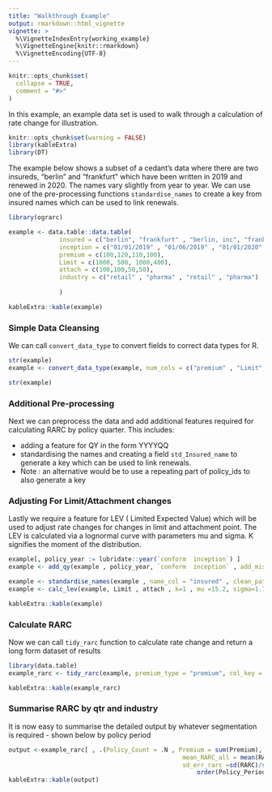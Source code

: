 ```yaml
---
title: "Walkthrough Example"
output: rmarkdown::html_vignette
vignette: >
  %\VignetteIndexEntry{working_example}
  %\VignetteEngine{knitr::rmarkdown}
  %\VignetteEncoding{UTF-8}
---
```


```r
knitr::opts_chunk$set(
  collapse = TRUE,
  comment = "#>"
)
```

In this example, an example data set is used to walk through a calculation of rate change for illustration.

```r
knitr::opts_chunk$set(warning = FALSE)
library(kableExtra)
library(DT)
```


The example below shows a subset of a cedant's data where there are two insureds, "berlin" and "frankfurt" which have been written in 2019 and renewed in 2020. The names vary slightly from year to year. We can use one of the pre-processing functions `standardise_names` to create a key from insured names which can be used to link renewals.

```r
library(ograrc)

example <- data.table::data.table(
              insured = c("berlin", "frankfurt" , "berlin, inc", "frankfurt inc") , 
              inception = c("01/01/2019" , "01/06/2019" , "01/01/2020", "01/06/2020"),   
              premium = c(100,120,110,100),
              Limit = c(1000, 500, 1000,400),
              attach = c(100,100,50,50),
              industry = c("retail" , "pharma" , "retail" , "pharma")
              
              )
```


```r
kableExtra::kable(example)
```


### Simple Data Cleansing

We can call `convert_data_type` to convert fields to correct data types for R.

```r
str(example)
example <- convert_data_type(example, num_cols = c("premium" , "Limit", "attach"), date_cols = "inception" , factor_cols = "industry" )

str(example)
```

### Additional Pre-processing

Next we can preprocess the data and add additional features required for calculating RARC by policy quarter. This includes:

- adding a feature for QY in the form YYYYQQ
- standardising the names and creating a field `std_Insured_name` to generate a key which can be used to link renewals.
- Note : an alternative would be to use a repeating part of policy_ids to also generate a key


### Adjusting For Limit/Attachment changes

Lastly we require a feature for LEV ( Limited Expected Value) which will be used to adjust rate changes for changes in limit and attachment point. The LEV is calculated via a lognormal curve with parameters mu and sigma. K signifies the moment of the distribution.

```r
example[, policy_year := lubridate::year(`conform  inception`) ]
example <- add_qy(example , policy_year, `conform  inception` , add_miss= TRUE)

example <- standardise_names(example , name_col = "insured" , clean_patt = "inc")
example <- calc_lev(example, Limit , attach , k=1 , mu =15.2, sigma=1.74)
```

```r
kableExtra::kable(example)
```


### Calculate RARC

Now we can call `tidy_rarc` function to calculate rate change and return a long form dataset of results
 
```r
library(data.table)
example_rarc <- tidy_rarc(example, premium_type = "premium", col_key = c("insured", "industry"))

kableExtra::kable(example_rarc)
```

### Summarise RARC by qtr and industry

It is now easy to summarise the detailed output by whatever segmentation is required - shown below by policy period


```r
output <-example_rarc[ , .(Policy_Count = .N , Premium = sum(Premium), `OG Wtd RARC` = sum(Restated_Expiry_Wt)/sum(Restated_Expiry) ,
                                                mean_RARC_all = mean(RARC) -1,
                                                sd_err_rarc =sd(RARC)/sqrt(.N)), by= .(Policy_Period, industry) ][
                                                    order(Policy_Period, industry)][Policy_Period=="2020Q1"]
kableExtra::kable(output)
```


















